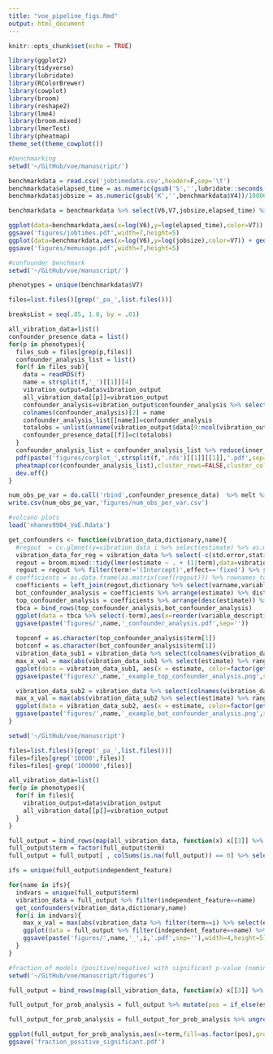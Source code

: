 ```yaml
---
title: "voe_pipeline_figs.Rmd"
output: html_document
---
```


```r
knitr::opts_chunk$set(echo = TRUE)
```

```r
library(ggplot2)
library(tidyverse)
library(lubridate)
library(RColorBrewer)
library(cowplot)
library(broom)
library(reshape2)
library(lme4)
library(broom.mixed)
library(lmerTest)
library(pheatmap)
theme_set(theme_cowplot())
```

```r
#benchmarking
setwd('~/GitHub/voe/manuscript/')

benchmarkdata = read.csv('jobtimedata.csv',header=F,sep='\t')
benchmarkdata$elapsed_time = as.numeric(gsub('S','',lubridate::seconds(hms(benchmarkdata$V3))))
benchmarkdata$jobsize = as.numeric(gsub('K','',benchmarkdata$V4))/1000000

benchmarkdata = benchmarkdata %>% select(V6,V7,jobsize,elapsed_time) %>% arrange(V7)

ggplot(data=benchmarkdata,aes(x=log(V6),y=log(elapsed_time),color=V7)) + geom_point() + ggtitle('Runtime benchmarking') + xlab('log(Number of vibrations)') + ylab('Log(Seconds)')
ggsave('figures/jobtimes.pdf',width=7,height=5)
ggplot(data=benchmarkdata,aes(x=log(V6),y=log(jobsize),color=V7)) + geom_point()+ ggtitle('Memory usage')+ xlab('log(Number of vibrations)') + ylab('Log(RAM used, GB)')
ggsave('figures/memusage.pdf',width=7,height=5)

```
```r
#confounder benchmark
setwd('~/GitHub/voe/manuscript/')

phenotypes = unique(benchmarkdata$V7)

files=list.files()[grep('_pa_',list.files())]

breaksList = seq(.85, 1.0, by = .01)

all_vibration_data=list()
confounder_presence_data = list()
for(p in phenotypes){
  files_sub = files[grep(p,files)]
  confounder_analysis_list = list()
  for(f in files_sub){
    data = readRDS(f)
    name = strsplit(f,'_')[[1]][4]
    vibration_output=data$vibration_output
    all_vibration_data[[p]]=vibration_output
    confounder_analysis=vibration_output$confounder_analysis %>% select(term,estimate)
    colnames(confounder_analysis)[2] = name
    confounder_analysis_list[[name]]=confounder_analysis
    totalobs = unlist(unname(vibration_output$data[9:ncol(vibration_output$data)] %>% colSums))
    confounder_presence_data[[f]]=c(totalobs)
  }
  confounder_analysis_list = confounder_analysis_list %>% reduce(inner_join, by = "term") %>% select(-term)
  pdf(paste('figures/corplot_',strsplit(f,'.rds')[[1]][[1]],'.pdf',sep=''),width=3,height=3)
  pheatmap(cor(confounder_analysis_list),cluster_rows=FALSE,cluster_cols=FALSE,breaks=breaksList)
  dev.off()
}

num_obs_pe_var = do.call('rbind',confounder_presence_data)  %>% melt %>% mutate(num=strsplit(as.character(Var1),'_') %>% map_chr(4)) %>% select(-Var1,-Var2) %>% group_by(num) %>% summarize(mean=mean(value),sd=sd(value))
write.csv(num_obs_pe_var,'figures/num_obs_per_var.csv')

```


```r
#volcano plots
load('nhanes9904_VoE.Rdata')

get_confounders <- function(vibration_data,dictionary,name){
  #regout  = cv.glmnet(y=vibration_data_i %>% select(estimate) %>% as.matrix, x=vibration_data_i %>% select(-estimate) %>% as.matrix, alpha=1 ,type.measure = "mse", nfolds = 10)
  vibration_data_for_reg = vibration_data %>% select(-c(std.error,statistic, p.value,independent_feature))
  regout = broom.mixed::tidy(lmer(estimate ~ . + (1|term),data=vibration_data_for_reg))
  regout = regout %>% filter(term!='(Intercept)',effect=='fixed') %>% select(-group,-effect)
# coefficients = as.data.frame(as.matrix(coef(regout))) %>% rownames_to_column('term') %>% arrange(1)
  coefficients = left_join(regout,dictionary %>% select(varname,variable_description),by=c('term'='varname')) %>% filter(!is.na(variable_description)) %>% filter(p.value<0.05) %>% select(variable_description,term,estimate,std.error) 
  bot_confounder_analysis = coefficients %>% arrange(estimate) %>% distinct %>% head(10)
  top_confounder_analysis = coefficients %>% arrange(desc(estimate)) %>% distinct%>% head(10)
  tbca = bind_rows(top_confounder_analysis,bot_confounder_analysis)
  ggplot(data = tbca %>% select(-term),aes(x=reorder(variable_description,desc(estimate)),y=estimate)) +geom_bar(stat='identity',position='dodge') + coord_flip()+xlab('') + ylab('Average change in effect size')
  ggsave(paste('figures/',name,'_confounder_analysis.pdf',sep=''))
  
  topconf = as.character(top_confounder_analysis$term[1])
  botconf = as.character(bot_confounder_analysis$term[1])
  vibration_data_sub1 = vibration_data %>% select(colnames(vibration_data[,topconf]),estimate,p.value)%>% mutate(var=colnames(vibration_data[,topconf]))
  max_x_val = max(abs(vibration_data_sub1 %>% select(estimate) %>% range))+.001
  ggplot(data = vibration_data_sub1, aes(x = estimate, color=factor(get(topconf),levels=c(1,0)), y = -log10(p.value))) +geom_point(alpha=.2,shape=21,size=.3,aes(fill=factor(get(topconf),levels=c(1,0))))+theme(legend.position="bottom") +theme(legend.title = element_blank()) + xlab('Estimate') +xlim(-1*max_x_val,max_x_val) + theme(legend.text=element_text(size=6))+ggtitle('')+ theme(plot.title = element_text(size=12)) + geom_hline(yintercept = -log10(0.05)) +scale_color_manual(values=c('blue','grey'))
  ggsave(paste('figures/',name,'_example_top_confounder_analysis.png',sep=''))

  vibration_data_sub2 = vibration_data %>% select(colnames(vibration_data[,botconf]),estimate,p.value)%>% mutate(var=colnames(vibration_data[,botconf]))
  max_x_val = max(abs(vibration_data_sub2 %>% select(estimate) %>% range))+.001
  ggplot(data = vibration_data_sub2, aes(x = estimate, color=factor(get(botconf),levels=c(1,0)), y = -log10(p.value))) +geom_point(alpha=.2,shape=21,size=.3,aes(fill=factor(get(botconf),levels=c(1,0))))+theme(legend.position="bottom") +theme(legend.title = element_blank()) + xlab('Estimate') +xlim(-1*max_x_val,max_x_val) + theme(legend.text=element_text(size=6))+ggtitle('')+ theme(plot.title = element_text(size=12)) + geom_hline(yintercept = -log10(0.05)) +scale_color_manual(values=c('blue','grey'))
  ggsave(paste('figures/',name,'_example_bot_confounder_analysis.png',sep=''))
}

setwd('~/GitHub/voe/manuscript')

files=list.files()[grep('_pa_',list.files())]
files=files[grep('10000',files)]
files=files[-grep('100000',files)]

all_vibration_data=list()
for(p in phenotypes){
  for(f in files){
    vibration_output=data$vibration_output
    all_vibration_data[[p]]=vibration_output
  }
}

full_output = bind_rows(map(all_vibration_data, function(x) x[[3]] %>% mutate(phenoname=names(x)[3])))
full_output$term = factor(full_output$term)
full_output = full_output[ , colSums(is.na(full_output)) == 0] %>% select_if(~ length(unique(.)) > 1) %>% select(-full_fits)

ifs = unique(full_output$independent_feature)

for(name in ifs){
  indvars = unique(full_output$term)
  vibration_data = full_output %>% filter(independent_feature==name) 
  get_confounders(vibration_data,dictionary,name)
  for(i in indvars){
    max_x_val = max(abs(vibration_data %>% filter(term==i) %>% select(estimate) %>% range))+.001
    ggplot(data = full_output %>% filter(independent_feature==name) %>% filter(term==i), aes(x = estimate, y = -log10(p.value))) +geom_hex(bins=100)  +theme(legend.position="bottom") +theme(legend.title = element_blank()) + xlab('Estimate') + theme(legend.text=element_text(size=6))+ggtitle(paste(name,i,sep='_'))+ theme(plot.title = element_text(size=12)) + geom_hline(yintercept = -log10(0.05)) + xlim(-1*max_x_val,max_x_val) + ylim(0,20)
    ggsave(paste('figures/',name,'_',i,'.pdf',sep=''),width=4,height=5)
  }
}

```


```r
#fraction of models (positive/negative) with significant p-value (nominal)
setwd('~/GitHub/voe/manuscript/figures')

full_output = bind_rows(map(all_vibration_data, function(x) x[[3]] %>% mutate(phenoname=names(x)[3])))

full_output_for_prob_analysis = full_output %>% mutate(pos = if_else(estimate>0,1,0),sig=if_else(estimate<=0.05,1,0)) %>% group_by(independent_feature,term,pos)%>% select(sig) %>% count(sig) 

full_output_for_prob_analysis = full_output_for_prob_analysis %>% ungroup() %>% group_by(independent_feature,term) %>% mutate(total=sum(n)) %>% filter(sig==1) %>% select(-sig) %>% mutate(fraction_significant = n/total)

ggplot(full_output_for_prob_analysis,aes(x=term,fill=as.factor(pos),group=as.factor(independent_feature),y=fraction_significant)) + geom_bar(stat='identity',position='dodge',alpha=.5) + coord_flip()
ggsave('fraction_positive_significant.pdf')

```